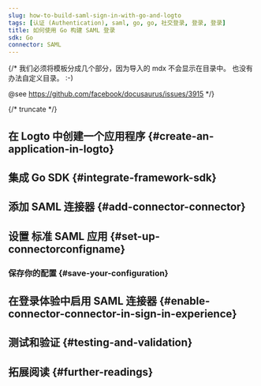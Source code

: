 ```yaml
---
slug: how-to-build-saml-sign-in-with-go-and-logto
tags: [认证 (Authentication), saml, go, go, 社交登录, 登录, 登录]
title: 如何使用 Go 构建 SAML 登录
sdk: Go
connector: SAML
---
```


{/*
  我们必须将模板分成几个部分，因为导入的 mdx 不会显示在目录中。
  也没有办法自定义目录。 :-)

  @see https://github.com/facebook/docusaurus/issues/3915
*/}




{/* truncate */}

<Intro connector={connector} sdk="Go" link="https://go.dev" />

## 在 Logto 中创建一个应用程序 \{#create-an-application-in-logto}

<CreateApplication type="传统 Web" framework="Go" />

## 集成 Go SDK \{#integrate-framework-sdk}

<IntegrateSdk />

## 添加 SAML 连接器 \{#add-connector-connector}

<AddSocialConnector connector={connector} framework="Go" />

## 设置 标准 SAML 应用 \{#set-up-connectorconfigname}

<ConnectorGuide />

### 保存你的配置 \{#save-your-configuration}

<SaveYourConfiguration connector={connector} />

## 在登录体验中启用 SAML 连接器 \{#enable-connector-connector-in-sign-in-experience}

<EnableSocialConnector connector={connector} />

## 测试和验证 \{#testing-and-validation}

<TestingAndValidation connector={connector} sdk="Go" />

## 拓展阅读 \{#further-readings}

<FurtherReadings />